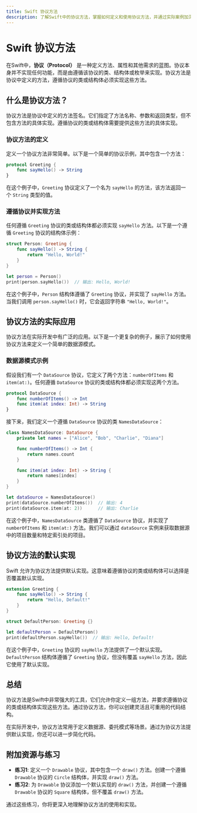 ```yaml
---
title: Swift 协议方法
description: 了解Swift中的协议方法，掌握如何定义和使用协议方法，并通过实际案例加深理解。
---
```


# Swift 协议方法

在Swift中，**协议（Protocol）** 是一种定义方法、属性和其他需求的蓝图。协议本身并不实现任何功能，而是由遵循该协议的类、结构体或枚举来实现。协议方法是协议中定义的方法，遵循协议的类或结构体必须实现这些方法。

## 什么是协议方法？

协议方法是协议中定义的方法签名。它们指定了方法名称、参数和返回类型，但不包含方法的具体实现。遵循协议的类或结构体需要提供这些方法的具体实现。

### 协议方法的定义

定义一个协议方法非常简单。以下是一个简单的协议示例，其中包含一个方法：

```swift
protocol Greeting {
    func sayHello() -> String
}
```

在这个例子中，`Greeting` 协议定义了一个名为 `sayHello` 的方法，该方法返回一个 `String` 类型的值。

### 遵循协议并实现方法

任何遵循 `Greeting` 协议的类或结构体都必须实现 `sayHello` 方法。以下是一个遵循 `Greeting` 协议的结构体示例：

```swift
struct Person: Greeting {
    func sayHello() -> String {
        return "Hello, World!"
    }
}

let person = Person()
print(person.sayHello())  // 输出: Hello, World!
```

在这个例子中，`Person` 结构体遵循了 `Greeting` 协议，并实现了 `sayHello` 方法。当我们调用 `person.sayHello()` 时，它会返回字符串 `"Hello, World!"`。

## 协议方法的实际应用

协议方法在实际开发中有广泛的应用。以下是一个更复杂的例子，展示了如何使用协议方法来定义一个简单的数据源模式。

### 数据源模式示例

假设我们有一个 `DataSource` 协议，它定义了两个方法：`numberOfItems` 和 `item(at:)`。任何遵循 `DataSource` 协议的类或结构体都必须实现这两个方法。

```swift
protocol DataSource {
    func numberOfItems() -> Int
    func item(at index: Int) -> String
}
```

接下来，我们定义一个遵循 `DataSource` 协议的类 `NamesDataSource`：

```swift
class NamesDataSource: DataSource {
    private let names = ["Alice", "Bob", "Charlie", "Diana"]

    func numberOfItems() -> Int {
        return names.count
    }

    func item(at index: Int) -> String {
        return names[index]
    }
}

let dataSource = NamesDataSource()
print(dataSource.numberOfItems())  // 输出: 4
print(dataSource.item(at: 2))      // 输出: Charlie
```

在这个例子中，`NamesDataSource` 类遵循了 `DataSource` 协议，并实现了 `numberOfItems` 和 `item(at:)` 方法。我们可以通过 `dataSource` 实例来获取数据源中的项目数量和特定索引处的项目。

## 协议方法的默认实现

Swift 允许为协议方法提供默认实现。这意味着遵循协议的类或结构体可以选择是否覆盖默认实现。

```swift
extension Greeting {
    func sayHello() -> String {
        return "Hello, Default!"
    }
}

struct DefaultPerson: Greeting {}

let defaultPerson = DefaultPerson()
print(defaultPerson.sayHello())  // 输出: Hello, Default!
```

在这个例子中，`Greeting` 协议的 `sayHello` 方法提供了一个默认实现。`DefaultPerson` 结构体遵循了 `Greeting` 协议，但没有覆盖 `sayHello` 方法，因此它使用了默认实现。

## 总结

协议方法是Swift中非常强大的工具，它们允许你定义一组方法，并要求遵循协议的类或结构体实现这些方法。通过协议方法，你可以创建灵活且可重用的代码结构。

在实际开发中，协议方法常用于定义数据源、委托模式等场景。通过为协议方法提供默认实现，你还可以进一步简化代码。

## 附加资源与练习

- **练习1**: 定义一个 `Drawable` 协议，其中包含一个 `draw()` 方法。创建一个遵循 `Drawable` 协议的 `Circle` 结构体，并实现 `draw()` 方法。
- **练习2**: 为 `Drawable` 协议添加一个默认实现的 `draw()` 方法，并创建一个遵循 `Drawable` 协议的 `Square` 结构体，但不覆盖 `draw()` 方法。

通过这些练习，你将更深入地理解协议方法的使用和实现。